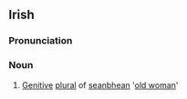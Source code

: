 ==Irish==
===Pronunciation===
{{IPA|[ˈʃanˌwan]}}
===Noun===
#[[Genitive]] [[plural]] of [[seanbhean]] '[[old woman]]'